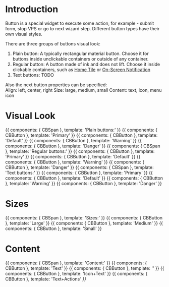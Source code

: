 
<Meta title="4 - Components/Basic/Button" component={CBButton} />

# Introduction

Button is a special widget to execute some action, for example - submit form, stop VPS or go to next  wizard step. Different button types have their own visual styles.

There are three groups of buttons visual look: 
1. Plain button: A typically rectangular material button. Choose it for buttons inside unclickable containers or outside of any container.
2. Regular button: A button made of ink and does not lift. Choose it inside clickable containers, such as [Home Tile](/ui-kit/views/tile/home) or [On-Screen Notification](/app-kit/common/notifications/visualization#on-screen-notifications)
3. Text buttons: TODO

Also the next button properties can be specified:   
 Align: left, center, right
 Size: large, medium, small
 Content: text, icon, menu icon

# Visual Look 
    
<Preview>
    <Story name="Plain">
        {{ 
        components: { CBSpan },                     
        template: '<CBSpan>Plain buttons:</CBSpan>'
        }}
    </Story>
    <Story name="PlainPrimary">
        {{ 
        components: { CBButton },                     
        template: '<el-button type="primary" plain>Primary</el-button>'
        }}
    </Story>
    <Story name="PlainDefault">
        {{ 
        components: { CBButton },                     
        template: '<el-button type="default" plain>Default</el-button>'
        }}
    </Story>
    <Story name="PlainWarning">
        {{ 
        components: { CBButton },                     
        template: '<el-button type="warning" plain>Warning</el-button>'
        }}
    </Story>
    <Story name="PlainDanger">
        {{ 
        components: { CBButton },                     
        template: '<el-button type="danger" plain>Danger</el-button>'
        }}
    </Story>
</Preview>

<Preview>
    <Story name="Regular">
        {{ 
        components: { CBSpan },                     
        template: '<CBSpan>Regular buttons:</CBSpan>'
        }}
    </Story> 
    <Story name="RegularPrimary">
        {{ 
        components: { CBButton },                     
        template: '<el-button type="primary">Primary</el-button>'
        }}
    </Story>
    <Story name="RegularDefault">
        {{ 
        components: { CBButton },                     
        template: '<el-button type="default">Default</el-button>'
        }}
    </Story>
    <Story name="RegularWarning">
        {{ 
            components: { CBButton },                     
            template: '<el-button type="warning">Warning</el-button>'
            }}
    </Story>
    <Story name="RegularDanger">
        {{ 
            components: { CBButton },                     
            template: '<el-button type="danger">Danger</el-button>'
        }}
    </Story>
</Preview>

<Preview>
    <Story name="Text">
        {{ 
        components: { CBSpan },                     
        template: '<CBSpan>Text buttons:</CBSpan>'
        }}
    </Story> 
    <Story name="TextPrimary">
        {{ 
        components: { CBButton },                     
        template: '<el-button type="text primary">Primary</el-button>'
        }}
    </Story>
    <Story name="TextDefault">
        {{ 
        components: { CBButton },                     
        template: '<el-button type="text default">Default</el-button>'
        }}
    </Story>
    <Story name="TextWarning">
        {{ 
            components: { CBButton },                     
            template: '<el-button type="text warning">Warning</el-button>'
            }}
    </Story>
    <Story name="TextDanger">
        {{ 
            components: { CBButton },                     
            template: '<el-button type="text danger">Danger</el-button>'
        }}
    </Story>
</Preview>


# Sizes
    
<Preview>
    <Story name="Size">
        {{ 
        components: { CBSpan },                     
        template: '<CBSpan>Sizes:</CBSpan>'
        }}
    </Story>
    <Story name="SizeLarge">
        {{ 
        components: { CBButton },                     
        template: '<el-button type="primary">Large</el-button>'
        }}
    </Story>
    <Story name="SizeMedium">
        {{ 
        components: { CBButton },                     
        template: '<el-button type="primary" size="large">Medium</el-button>'
        }}
    </Story>
    <Story name="SizeSmall">
        {{ 
        components: { CBButton },                     
        template: '<el-button type="primary" size="small">Small</el-button>'
        }}
    </Story>
</Preview>

# Content
    
<Preview>
    <Story name="Content">
        {{ 
        components: { CBSpan },                     
        template: '<CBSpan>Content:</CBSpan>'
        }}
    </Story> 
     <Story name="ContentText">
        {{ 
        components: { CBButton },                     
        template: '<el-button type="default">Text</el-button>'
        }}
    </Story>
    <Story name="ContentIcon">
        {{ 
        components: { CBButton },                     
        template: '<el-button type="default" icon="el-icon-fa-share fas"></el-button>'
        }}
    </Story>
     <Story name="ContentIconText">
        {{ 
        components: { CBButton },                     
        template: '<el-button type="default" icon="el-icon-fa-share fas">Icon+Text</el-button>'
        }}
    </Story>
    <Story name="ContentTextActions">
        {{ 
        components: { CBButton },                     
        template: '<el-button type="default">Text+Actions<i class="el-icon-fa-angle-down fas el-icon--right"></el-button>'
        }}
    </Story>
</Preview>